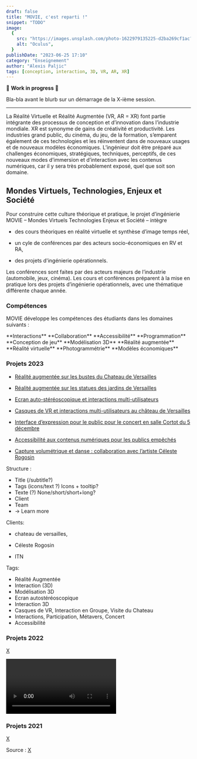 ```yaml
---
draft: false
title: "MOVIE, c'est reparti !"
snippet: "TODO"
image:
  {
    src: "https://images.unsplash.com/photo-1622979135225-d2ba269cf1ac?&fit=crop&w=430&h=240",
    alt: "Oculus",
  }
publishDate: "2023-06-25 17:10"
category: "Enseignement"
author: "Alexis Paljic"
tags: [conception, interaction, 3D, VR, AR, XR]
---
```


🚧 **Work in progress** 🚧

Bla-bla avant le blurb sur un démarrage de la X-ième session.

---

La Réalité Virtuelle et Réalité Augmentée (VR, AR = XR) font partie intégrante des processus de conception et d’innovation dans l’industrie mondiale. XR est synonyme de gains de créativité et productivité. Les industries grand public, du cinéma, du jeu, de la formation, s’emparent également de ces technologies et les réinventent dans de nouveaux usages et de nouveaux modèles économiques. L’ingénieur doit être préparé aux challenges économiques, stratégiques, techniques, perceptifs, de ces nouveaux modes d’immersion et d’interaction avec les contenus numériques, car il y sera très probablement exposé, quel que soit son domaine.

## Mondes Virtuels, Technologies, Enjeux et Société

Pour construire cette culture théorique et pratique, le projet d’ingénierie MOVIE – Mondes Virtuels Technologies Enjeux et Société – intègre

- des cours théoriques en réalité virtuelle et synthèse d’image temps réel,

- un cyle de conférences par des acteurs socio-économiques en RV et RA,

- des projets d'ingénierie opérationnels.

Les conférences sont faites par des acteurs majeurs de l’industrie (automobile, jeux, cinéma). Les cours et conférences préparent à la mise en pratique lors des projets d’ingénierie opérationnels, avec une thématique différente chaque année.

### Compétences


MOVIE développe les compétences des étudiants dans les domaines suivants :

<div>
  <div class="w-[240px] sm:ml-4 sm:w-full mx-auto grid grid-cols-1 sm:grid-cols-2 md:grid-cols-3 gap-x-4 gap-y-4">
    <Item icon="hand-finger">**Interactions**</Item>
    <Item icon="users-group">**Collaboration**</Item>
    <Item icon="accessible">**Accessibilité**</Item>
    <Item icon="code">**Programmation**</Item>
    <Item icon="device-gamepad-2">**Conception de jeu**</Item>
    <Item icon="frustum">**Modélisation 3D**</Item>
    <Item icon="augmented-reality">**Réalité augmentée**</Item>
    <Item icon="badge-vr">**Réalité virtuelle**</Item>
    <Item icon="stereo-glasses">**Photogrammétrie**</Item>
    <Item icon="currency-euro">**Modèles économiques**</Item>
  </div>
</div>

### Projets 2023


<MovieProject />

- [Réalité augmentée sur les bustes du Chateau de Versailles](https://projet-ingenierie.minesparis.psl.eu/portfolio/projet-v1-les-statues-du-jardin-du-chateau-de-versailles/)

- [Réalité augmentée sur les statues des jardins de Versailles](https://projet-ingenierie.minesparis.psl.eu/portfolio/realite-augmentee-sur-les-statues-du-chateau-de-versailles/)

- [Ecran auto-stéréoscopique et interactions multi-utilisateurs](https://projet-ingenierie.minesparis.psl.eu/portfolio/ecran-auto-stereoscopique-et-interactions-multi-utilisateurs/)

- [Casques de VR et interactions multi-utilisateurs au château de Versailles](https://projet-ingenierie.minesparis.psl.eu/portfolio/casques-de-vr-et-interactions-multi-utilisateurs/)

- [Interface d’expression pour le public pour le concert en salle Cortot du 5 décembre](https://projet-ingenierie.minesparis.psl.eu/portfolio/casques-de-vr-et-interactions-multi-utilisateurs-2/)

- [Accessibilité aux contenus numériques pour les publics empêchés](https://projet-ingenierie.minesparis.psl.eu/portfolio/accessibilite-aux-contenus-numeriques-pour-les-publics-empeches/)

- [Capture volumétrique et danse : collaboration avec l’artiste Céleste Rogosin](https://projet-ingenierie.minesparis.psl.eu/portfolio/capture-volumetrique-et-danse-collaboration-avec-lartiste-celeste-rogosin/)

Structure :

- Title (/subtitle?)
- Tags (icons/text ?) Icons + tooltip?
- Texte (?) None/short/short+long?
- Client
- Team
- -> Learn more

Clients:

- chateau de versailles,

- Céleste Rogosin

- ITN

Tags:

- Réalité Augmentée
- Interaction (3D)
- Modélisation 3D
- Ecran autostéréoscopique
- Interaction 3D
- Casques de VR, Interaction en Groupe, Visite du Chateau
- Interactions, Participation, Métavers, Concert
- Accessibilité

### Projets 2022

[X](https://youtube.com/playlist?list=PLls-9b6cnD1xr21ORUI12m90pMZ1X55U0)


<div class="grid grid-cols-1 gap-6">
  <Video height={24 * 9} width={24 * 16} id="3BhLajERE0M" />
  <Video height={24 * 9} width={24 * 16} id="ZF8BY17M-zc" />
  <Video height={24 * 9} width={24 * 16} id="KliVprK5o7Q" />
  <Video height={24 * 9} width={24 * 16} id="hIGvVomujL8" />
  <Video height={24 * 9} width={24 * 16} id="fM9njfixpFY" />
  <Video height={24 * 9} width={24 * 16} id="8KhTWfjpUOc" />
  <Video height={24 * 9} width={24 * 16} id="K_cy34IcMfE" />
  <Video height={24 * 9} width={24 * 16} id="oqlAoKAcpjg" />
  <Video height={24 * 9} width={24 * 16} id="nI62X_9a5k4" />
  <Video height={24 * 9} width={24 * 16} id="Tj9D3VnCXDY" />
  <Video height={24 * 9} width={24 * 16} id="SE7uZvc0FqA" />
  <Video height={24 * 9} width={24 * 16} id="kPKDQA1FeKA" />
  <Video height={24 * 9} width={24 * 16} id="-95rjzetGjE" />
  <Video height={24 * 9} width={24 * 16} id="5pnLEZP0AB4" />
  <Video height={24 * 9} width={24 * 16} id="zaoKoNdVe-E" />
</div>

### Projets 2021

[X](https://youtube.com/playlist?list=PLls-9b6cnD1xxtzjuw93aO4GrU_jy3RMn)

Source : [X](https://projet-ingenierie.minesparis.psl.eu/projet-movie/)
